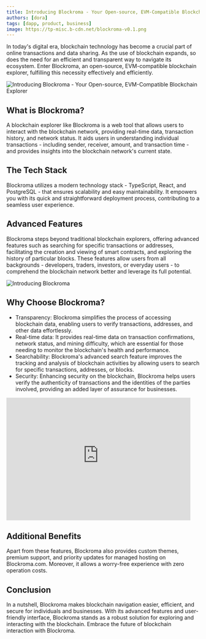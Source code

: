 ```yaml
---
title: Introducing Blockroma - Your Open-source, EVM-Compatible Blockchain Explorer
authors: [dora]
tags: [dapp, product, business]
image: https://tp-misc.b-cdn.net/blockroma-v0.1.png
---
```


In today's digital era, blockchain technology has become a crucial part of online transactions and data sharing. As the use of blockchain expands, so does the need for an efficient and transparent way to navigate its ecosystem. Enter Blockroma, an open-source, EVM-compatible blockchain explorer, fulfilling this necessity effectively and efficiently.

![Introducing Blockroma - Your Open-source, EVM-Compatible Blockchain Explorer](https://tp-misc.b-cdn.net/blockroma-v0.1.png "Introducing Blockroma - Your Open-source, EVM-Compatible Blockchain Explorer")

## What is Blockroma?

A blockchain explorer like Blockroma is a web tool that allows users to interact with the blockchain network, providing real-time data, transaction history, and network status. It aids users in understanding individual transactions - including sender, receiver, amount, and transaction time - and provides insights into the blockchain network's current state.

## The Tech Stack

Blockroma utilizes a modern technology stack - TypeScript, React, and PostgreSQL - that ensures scalability and easy maintainability. It empowers you with its quick and straightforward deployment process, contributing to a seamless user experience.

## Advanced Features

Blockroma steps beyond traditional blockchain explorers, offering advanced features such as searching for specific transactions or addresses, facilitating the creation and viewing of smart contracts, and exploring the history of particular blocks. These features allow users from all backgrounds - developers, traders, investors, or everyday users - to comprehend the blockchain network better and leverage its full potential.

![Introducing Blockroma](https://tp-misc.b-cdn.net/blockeden/blockroma-home.gif "Introducing Blockroma")

## Why Choose Blockroma?

- Transparency: Blockroma simplifies the process of accessing blockchain data, enabling users to verify transactions, addresses, and other data effortlessly.
- Real-time data: It provides real-time data on transaction confirmations, network status, and mining difficulty, which are essential for those needing to monitor the blockchain's health and performance.
- Searchability: Blockroma's advanced search feature improves the tracking and analysis of blockchain activities by allowing users to search for specific transactions, addresses, or blocks.
- Security: Enhancing security on the blockchain, Blockroma helps users verify the authenticity of transactions and the identities of the parties involved, providing an added layer of assurance for businesses.

<div style={{ display: "flex", width: "100%", justifyContent: "center" }}>
  <iframe
    src="https://blockedenxyz.substack.com/embed"
    width="480"
    height="320"
    frameborder="0"
    scrolling="no"
  ></iframe>
</div>

## Additional Benefits

Apart from these features, Blockroma also provides custom themes, premium support, and priority updates for managed hosting on Blockroma.com. Moreover, it allows a worry-free experience with zero operation costs.

## Conclusion

In a nutshell, Blockroma makes blockchain navigation easier, efficient, and secure for individuals and businesses. With its advanced features and user-friendly interface, Blockroma stands as a robust solution for exploring and interacting with the blockchain. Embrace the future of blockchain interaction with Blockroma.
